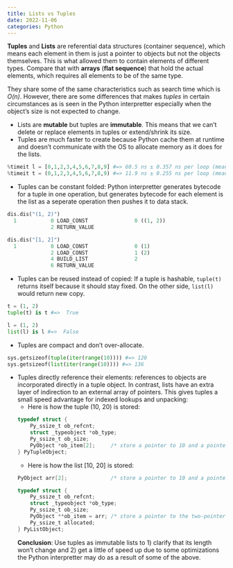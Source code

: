 ```yaml
---
title: Lists vs Tuples
date: 2022-11-06
categories: Python
---
```

**Tuples** and **Lists** are referential data structures (container sequence), which means each element in them is just a pointer to objects but not the objects themselves. This is what allowed them to contain elements of different types. Compare that with **arrays** (**flat sequence**) that hold the actual elements, which requires all elements to be of the same type.

They share some of the same characteristics such as search time which is *O(n)*. However, there are some differences that makes *tuples* in certain circumstances as is seen in the Python interpretter especially when the object's size is not expected to change.

- Lists are **mutable** but tuples are **immutable**. This means that we can't delete or replace elements in tuples or extend/shrink its size.
- Tuples are much faster to create because Python cache them at runtime and doesn't communicate with the OS to allocate memory as it does for the lists.
```python
%timeit l = [0,1,2,3,4,5,6,7,8,9] #=> 60.5 ns ± 0.357 ns per loop (mean ± std. dev. of 7 runs, 10,000,000 loops each)
%timeit t = (0,1,2,3,4,5,6,7,8,9) #=> 11.9 ns ± 0.255 ns per loop (mean ± std. dev. of 7 runs, 100,000,000 loops each)
```
- Tuples can be constant folded: Python interpretter generates bytecode for a tuple in one operation, but generates bytecode for each element is the list as a seperate operation then pushes it to data stack.
```python
dis.dis("(1, 2)")
  1           0 LOAD_CONST               0 ((1, 2))
              2 RETURN_VALUE

dis.dis("[1, 2]")
  1           0 LOAD_CONST               0 (1)
              2 LOAD_CONST               1 (2)
              4 BUILD_LIST               2
              6 RETURN_VALUE
```
- Tuples can be reused instead of copied: If a tuple is hashable, `tuple(t)` returns itself because it should stay fixed. On the other side, `list(l)` would return new copy.
```python
t = (1, 2)
tuple(t) is t #=>  True

l = (1, 2)
list(l) is l #=>  False
```
- Tuples are compact and don't over-allocate.
```python
sys.getsizeof(tuple(iter(range(10)))) #=> 120
sys.getsizeof(list(iter(range(10)))) #=> 136
```
- Tuples directly reference their elements: references to objects are incorporated directly in a tuple object. In contrast, lists have an extra layer of indirection to an external array of pointers. This gives tuples a small speed advantage for indexed lookups and unpacking:
    - Here is how the tuple (10, 20) is stored:
    ```C
    typedef struct {
        Py_ssize_t ob_refcnt;
        struct _typeobject *ob_type;
        Py_ssize_t ob_size;
        PyObject *ob_item[2];     /* store a pointer to 10 and a pointer to 20 */
    } PyTupleObject;
    ```
    - Here is how the list [10, 20] is stored:
    ```C
    PyObject arr[2];              /* store a pointer to 10 and a pointer to 20 */

    typedef struct {
        Py_ssize_t ob_refcnt;
        struct _typeobject *ob_type;
        Py_ssize_t ob_size;
        PyObject **ob_item = arr; /* store a pointer to the two-pointer array */
        Py_ssize_t allocated;
    } PyListObject;
    ```
**Conclusion**: Use tuples as immutable lists to 1) clarify that its length won't change and 2) get a little of speed up due to some optimizations the Python interpretter may do as a result of some of the above.
